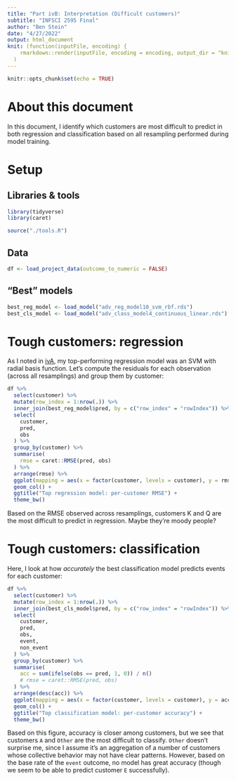 ```yaml
---
title: "Part ivB: Interpretation (Difficult customers)"
subtitle: "INFSCI 2595 Final"
author: "Ben Stein"
date: "4/27/2022"
output: html_document
knit: (function(inputFile, encoding) {
    rmarkdown::render(inputFile, encoding = encoding, output_dir = "knit") }
  )
---
```


```r
knitr::opts_chunk$set(echo = TRUE)
```

# About this document

In this document, I identify which customers are most difficult to predict in both regression and classification based on all resampling performed during model training.

# Setup

## Libraries & tools

```r
library(tidyverse)
library(caret)

source("./tools.R")
```

## Data

```r
df <- load_project_data(outcome_to_numeric = FALSE)
```

## "Best" models

```r
best_reg_model <- load_model("adv_reg_model10_svm_rbf.rds")
best_cls_model <- load_model("adv_class_model4_continuous_linear.rds")
```

# Tough customers: regression

As I noted in [ivA](./ivA_interpretation_intro.html), my top-performing regression model was an SVM with radial basis function. Let's compute the residuals for each observation (across all resamplings) and group them by customer:

```r
df %>%
  select(customer) %>%
  mutate(row_index = 1:nrow(.)) %>%
  inner_join(best_reg_model$pred, by = c("row_index" = "rowIndex")) %>%
  select(
    customer,
    pred,
    obs
  ) %>%
  group_by(customer) %>%
  summarise(
    rmse = caret::RMSE(pred, obs)
  ) %>%
  arrange(rmse) %>%
  ggplot(mapping = aes(x = factor(customer, levels = customer), y = rmse)) +
  geom_col() +
  ggtitle("Top regression model: per-customer RMSE") +
  theme_bw()
```

Based on the RMSE observed across resamplings, customers K and Q are the most difficult to predict in regression. Maybe they're moody people?

# Tough customers: classification

Here, I look at how _accurately_ the best classification model predicts events for each customer:

```r
df %>%
  select(customer) %>%
  mutate(row_index = 1:nrow(.)) %>%
  inner_join(best_cls_model$pred, by = c("row_index" = "rowIndex")) %>%
  select(
    customer,
    pred,
    obs,
    event,
    non_event
  ) %>%
  group_by(customer) %>%
  summarise(
    acc = sum(ifelse(obs == pred, 1, 0)) / n()
    # rmse = caret::RMSE(pred, obs)
  ) %>%
  arrange(desc(acc)) %>%
  ggplot(mapping = aes(x = factor(customer, levels = customer), y = acc)) +
  geom_col() +
  ggtitle("Top classification model: per-customer accuracy") + 
  theme_bw()
```

Based on this figure, accuracy is closer among customers, but we see that customers `A` and `Other` are the most difficult to classify. `Other` doesn't surprise me, since I assume it's an aggregation of a number of customers whose collective behavior may not have clear patterns. However, based on the base rate of the `event` outcome, no model has great accuracy (though we seem to be able to predict customer `E` successfully).
